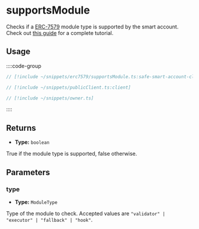 
<VersionWarning version="0.2" />

# supportsModule

Checks if a [ERC-7579](https://eips.ethereum.org/EIPS/eip-7579) module type is supported by the smart account. Check out [this guide](/permissionless/how-to/accounts/use-erc7579-account) for a complete tutorial.

## Usage

::::code-group

```ts [example.ts]
// [!include ~/snippets/erc7579/supportsModule.ts:safe-smart-account-client]
```

```ts [publicClient.ts]
// [!include ~/snippets/publicClient.ts:client]
```

```ts [owner.ts]
// [!include ~/snippets/owner.ts]
```

::::

## Returns

- **Type:** `boolean`

True if the module type is supported, false otherwise.

## Parameters

### type

- **Type:** `ModuleType`

Type of the module to check. Accepted values are `"validator" | "executor" | "fallback" | "hook"`.
